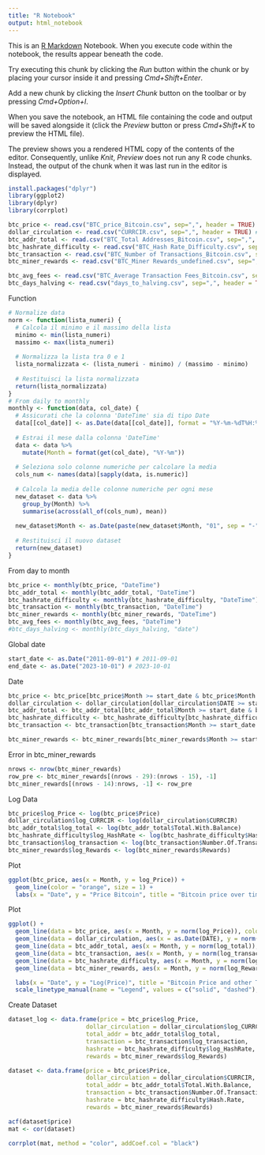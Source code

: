 ```yaml
---
title: "R Notebook"
output: html_notebook
---
```


This is an [R Markdown](http://rmarkdown.rstudio.com) Notebook. When you execute code within the notebook, the results appear beneath the code. 

Try executing this chunk by clicking the *Run* button within the chunk or by placing your cursor inside it and pressing *Cmd+Shift+Enter*. 

Add a new chunk by clicking the *Insert Chunk* button on the toolbar or by pressing *Cmd+Option+I*.

When you save the notebook, an HTML file containing the code and output will be saved alongside it (click the *Preview* button or press *Cmd+Shift+K* to preview the HTML file). 

The preview shows you a rendered HTML copy of the contents of the editor. Consequently, unlike *Knit*, *Preview* does not run any R code chunks. Instead, the output of the chunk when it was last run in the editor is displayed.

```r
install.packages("dplyr")
library(ggplot2)
library(dplyr)
library(corrplot)
```

```r
btc_price <- read.csv("BTC_price_Bitcoin.csv", sep=",", header = TRUE) # daily
dollar_circulation <- read.csv("CURRCIR.csv", sep=",", header = TRUE) # monthly
btc_addr_total <- read.csv("BTC_Total Addresses_Bitcoin.csv", sep=",", header = TRUE) # daily
btc_hashrate_difficulty <- read.csv("BTC_Hash Rate_Difficulty.csv", sep=",", header = TRUE) # daily
btc_transaction <- read.csv("BTC_Number of Transactions_Bitcoin.csv", sep=",", header = TRUE) # daily
btc_miner_rewards <- read.csv("BTC_Miner Rewards_undefined.csv", sep=",", header = TRUE) # daily

btc_avg_fees <- read.csv("BTC_Average Transaction Fees_Bitcoin.csv", sep=",", header = TRUE) # daily not null from 29/11/09
btc_days_halving <- read.csv("days_to_halving.csv", sep=",", header = TRUE) # daily
```

Function
```r
# Normalize data
norm <- function(lista_numeri) {
  # Calcola il minimo e il massimo della lista
  minimo <- min(lista_numeri)
  massimo <- max(lista_numeri)
  
  # Normalizza la lista tra 0 e 1
  lista_normalizzata <- (lista_numeri - minimo) / (massimo - minimo)
  
  # Restituisci la lista normalizzata
  return(lista_normalizzata)
}
# From daily to monthly
monthly <- function(data, col_date) {
  # Assicurati che la colonna 'DateTime' sia di tipo Date
  data[[col_date]] <- as.Date(data[[col_date]], format = "%Y-%m-%dT%H:%M:%S.000Z")
  
  # Estrai il mese dalla colonna 'DateTime'
  data <- data %>%
    mutate(Month = format(get(col_date), "%Y-%m"))
  
  # Seleziona solo colonne numeriche per calcolare la media
  cols_num <- names(data)[sapply(data, is.numeric)]
  
  # Calcola la media delle colonne numeriche per ogni mese
  new_dataset <- data %>%
    group_by(Month) %>%
    summarise(across(all_of(cols_num), mean))
  
  new_dataset$Month <- as.Date(paste(new_dataset$Month, "01", sep = "-"))
  
  # Restituisci il nuovo dataset
  return(new_dataset)
}
```

From day to month
```r
btc_price <- monthly(btc_price, "DateTime")
btc_addr_total <- monthly(btc_addr_total, "DateTime")
btc_hashrate_difficulty <- monthly(btc_hashrate_difficulty, "DateTime")
btc_transaction <- monthly(btc_transaction, "DateTime")
btc_miner_rewards <- monthly(btc_miner_rewards, "DateTime")
btc_avg_fees <- monthly(btc_avg_fees, "DateTime")
#btc_days_halving <- monthly(btc_days_halving, "date")
```

Global date
```r
start_date <- as.Date("2011-09-01") # 2011-09-01
end_date <- as.Date("2023-10-01") # 2023-10-01
```

Date
```r
btc_price <- btc_price[btc_price$Month >= start_date & btc_price$Month <= end_date, ] # price
dollar_circulation <- dollar_circulation[dollar_circulation$DATE >= start_date & dollar_circulation$DATE <= end_date, ] # price
btc_addr_total <- btc_addr_total[btc_addr_total$Month >= start_date & btc_addr_total$Month <= end_date, ] # price
btc_hashrate_difficulty <- btc_hashrate_difficulty[btc_hashrate_difficulty$Month >= start_date & btc_hashrate_difficulty$Month <= end_date, ] # price
btc_transaction <- btc_transaction[btc_transaction$Month >= start_date & btc_transaction$Month <= end_date, ] # price

btc_miner_rewards <- btc_miner_rewards[btc_miner_rewards$Month >= start_date & btc_miner_rewards$Month <= end_date, ] # price
```

Error in btc_miner_rewards
```r
nrows <- nrow(btc_miner_rewards)
row_pre <- btc_miner_rewards[(nrows - 29):(nrows - 15), -1]
btc_miner_rewards[(nrows - 14):nrows, -1] <- row_pre
```

Log Data
```r
btc_price$log_Price <- log(btc_price$Price)
dollar_circulation$log_CURRCIR <- log(dollar_circulation$CURRCIR)
btc_addr_total$log_total <- log(btc_addr_total$Total.With.Balance)
btc_hashrate_difficulty$log_HashRate <- log(btc_hashrate_difficulty$Hash.Rate)
btc_transaction$log_transaction <- log(btc_transaction$Number.Of.Transactions)
btc_miner_rewards$log_Rewards <- log(btc_miner_rewards$Rewards)
```

Plot
```r
ggplot(btc_price, aes(x = Month, y = log_Price)) +
  geom_line(color = "orange", size = 1) +
  labs(x = "Date", y = "Price Bitcoin", title = "Bitcoin price over time")
```

Plot
```r
ggplot() +
  geom_line(data = btc_price, aes(x = Month, y = norm(log_Price)), color = "orange", size = 1, linetype = "solid") +
  geom_line(data = dollar_circulation, aes(x = as.Date(DATE), y = norm(log_CURRCIR)), color = "red", size = 0.2, linetype = "solid") +
  geom_line(data = btc_addr_total, aes(x = Month, y = norm(log_total)), color = "green", size = 0.2, linetype = "solid") +
  geom_line(data = btc_transaction, aes(x = Month, y = norm(log_transaction)), color = "black", size = 0.2, linetype = "solid") +
  geom_line(data = btc_hashrate_difficulty, aes(x = Month, y = norm(log_HashRate)), color = "blue", size = 0.2, linetype = "solid") +
  geom_line(data = btc_miner_rewards, aes(x = Month, y = norm(log_Rewards)), color = "blue", size = 0.2, linetype = "solid") +

  labs(x = "Date", y = "Log(Price)", title = "Bitcoin Price and other Time Series") +
  scale_linetype_manual(name = "Legend", values = c("solid", "dashed"), labels = c("Bitcoin Price", "Another Time Series"))
```

Create Dataset
```r
dataset_log <- data.frame(price = btc_price$log_Price, 
                      dollar_circulation = dollar_circulation$log_CURRCIR,
                      total_addr = btc_addr_total$log_total,
                      transaction = btc_transaction$log_transaction,
                      hashrate = btc_hashrate_difficulty$log_HashRate,
                      rewards = btc_miner_rewards$log_Rewards)

dataset <- data.frame(price = btc_price$Price, 
                      dollar_circulation = dollar_circulation$CURRCIR,
                      total_addr = btc_addr_total$Total.With.Balance,
                      transaction = btc_transaction$Number.Of.Transactions,
                      hashrate = btc_hashrate_difficulty$Hash.Rate,
                      rewards = btc_miner_rewards$Rewards)
```


```r
acf(dataset$price)
mat <- cor(dataset)

corrplot(mat, method = "color", addCoef.col = "black")
```






